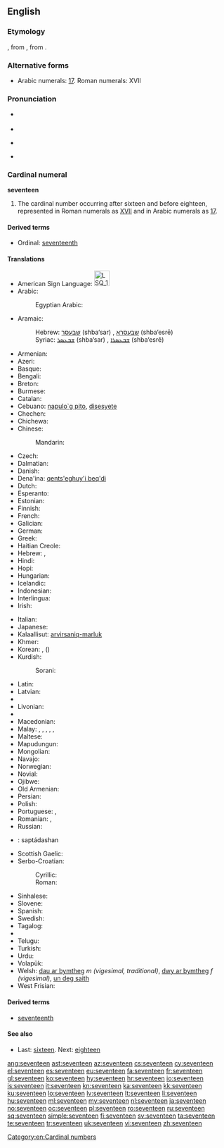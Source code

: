 ==English==

===Etymology===
{{etyl|enm}}, from {{etyl|ang}} {{term|seofontiene|seofontīene|lang=ang}}, from {{proto|gem-pro|sebuntehun|lang=en}}.

===Alternative forms===
* Arabic numerals: [[17]]. Roman numerals: XVII

===Pronunciation===
* {{qualifier|next word stressed near the first syllable}}
*: {{a|UK|US}} {{IPA|/ˈsɛv.ən.tiːn/}}
* {{audio|en-us-seventeen.ogg|Audio (US)}}
* {{qualifier|next word stressed after the first syllable}}
*: {{a|UK|US}} {{IPA|/ˌsɛv.ənˈtiːn/}}
* {{rhymes|iːn}}

===Cardinal numeral===
'''seventeen'''

# The cardinal number occurring after sixteen and before eighteen, represented in Roman numerals as [[XVII]] and in Arabic numerals as [[17]].

====Derived terms====
* Ordinal: [[seventeenth]]

====Translations====
{{trans-top|cardinal number}}
* American Sign Language: [[Image:LSQ 17.jpg|35px]]
* Arabic: {{t-|ar|سبعة عشر|tr=sábʕaʈ ʕášar}}
*: Egyptian Arabic: {{tø|arz|سبعتاشر|tr=sabaʕtaashar|sc=Arab|xs=Egyptian Arabic}}
* Aramaic:
*: Hebrew: [[שבעסר]] (shba‘sar) {{m}}, [[שבעסרא]] (shba‘esrē) {{f}}
*: Syriac: [[ܫܒܥܣܪ]] (shba‘sar) {{m}}, [[ܫܒܥܣܪܐ]] (shba‘esrē) {{f}}
* Armenian: {{t+|hy|տասնյոթ|tr=tasnyot'}}
* Azeri: {{t+|az|on yeddi}}
* Basque: {{t+|eu|hamazazpi}}
* Bengali: {{t-|bn|সতেরো|tr=shôtero}}
* Breton: {{t+|br|seitek}}
* Burmese: {{t-|my|ဆယ့်ခုနစ်|tr=hsè.hkunnit|sc=Mymr}}
* Catalan: {{t+|ca|disset}}
* Cebuano: [[napulo`g pito]], [[disesyete]]
* Chechen: {{tø|ce|вуьрхIитта|tr=vürhitta}}
* Chichewa: {{tø|ny|khumi n'zisanu n'ziwiri}}
* Chinese:
*: Mandarin: {{t|cmn|十七|tr=shíqī}}
* Czech: {{t+|cs|sedmnáct}}
* Dalmatian: {{l|dlm|dichisapto}}
* Danish: {{t+|da|sytten}}
* Dena'ina: [[qents'eghuy'i beq'di]]
* Dutch: {{t+|nl|zeventien|f}}
* Esperanto: {{t-|eo|dek sep|xs=Esperanto}}
* Estonian: {{t+|et|seitseteist}}
* Finnish: {{t+|fi|seitsemäntoista}}
* French: {{t+|fr|dix-sept|m}}
* Galician: {{t+|gl|dezasete|xs=Galician}}
* German: {{t+|de|siebzehn}}
* Greek: {{t+|el|δεκαεπτά|tr=dekaeptá}}
* Haitian Creole: {{tø|ht|disèt}}
* Hebrew: {{t-|he|שבע עשרה|alt=שְׁבַע־עֶשְׂרֵה|tr=shva esre|f}} {{qualifier|used in counting}}, {{t-|he|שבעה עשר|alt=שִׁבְעָה־עָשָׂר|tr=shiv'a asar|m}}
* Hindi: {{t+|hi|सत्रह|tr=satrah|xs=Hindi}}
* Hopi: {{tø|hop|pakwt niikyang tsange’ siikya’ta}}
* Hungarian: {{t+|hu|tizenhét}}
* Icelandic: {{t+|is|sautján}}
* Indonesian: {{t-|id|tujuh belas}}
* Interlingua: {{t-|ia|dece-septe}}
* Irish: {{t+|ga|seacht déag}}
{{trans-mid}}
* Italian: {{t+|it|diciassette}}
* Japanese: {{t+|ja|十七|tr=じゅうなな, juunana/じゅうしち, juushichi}}
* Kalaallisut: [[arvirsaniq-marluk]]
* Khmer: {{t-|km|ដប់ប្រាំពីរ|tr=dop pram pī}}
* Korean: {{t+|ko|열일곱|tr=yeolilgop}}, {{t+|ko|십칠|tr=sipchil}} ({{t+|ko|十七}})
* Kurdish:
*: Sorani: {{t|ku|حه‌ڤده‌}}
* Latin: {{t+|la|septendecim}}
* Latvian: {{t+|lv|septiņpadsmit}}
* {{trreq|lt}}
* Livonian: {{tø|liv|seistuoistõn}}
* {{trreq|lb}}
* Macedonian: {{t-|mk|седумнаесет|tr=sedumnáeset}}
* Malay: {{t-|ms|tujuh belas}}, {{t-|ms|pitu belas}}, {{t-|ms|sepuluh tujuh}}, {{t-|ms|sepuluh pitu}}, {{t-|ms|satu puluh tujuh}}, {{t-|ms|satu puluh pitu}}
* Maltese: {{t-|mt|sbatax}}
* Mapudungun: {{tø|arn|marirekle}}
* Mongolian: {{t-|mn|арван долоо‎|sc=Cyrl}}
* Navajo: {{tø|nv|tsostsʼidtsʼáadah}}
* Norwegian: {{t+|no|sytten}}
* Novial: {{tø|nov|dek-set}}
* Ojibwe: {{tø|oj|ashi-niizhwaaswi}}
* Old Armenian: {{tø|xcl|եօթնեւտասն|tr=eōtʿnewtasn|sc=Armn}}
* Persian: {{t+|fa|هفده|tr=hefda'|xs=Persian}}
* Polish: {{t+|pl|siedemnaście}}
* Portuguese: {{t+|pt|dezassete}}, {{t+|pt|dezessete}}
* Romanian: {{t+|ro|șaptesprezece}}, {{t-|ro|șapteșpe}} {{qualifier|informal}}
* Russian: {{t+|ru|семнадцать|tr=semnádtsat’}}
* {{trreq|sa}}: saptádashan
* Scottish Gaelic: {{t-|gd|seachd|xs=Scottish Gaelic}} {{t-|gd|deug|xs=Scottish Gaelic}}
* Serbo-Croatian:
*: Cyrillic: {{t-|sh|седамнаест}}
*: Roman: {{t-|sh|sedamnaest}}
* Sinhalese: {{t-|si|දහහත|tr=dhahahatha}}
* Slovene: {{t+|sl|sedemnajst}}
* Spanish: {{t+|es|diecisiete}}
* Swedish: {{t+|sv|sjutton}}
* Tagalog: {{t-|tl|labimpito}}
* {{trreq|ta}}
* Telugu: {{t+|te|పదిహేడు}}
* Turkish: {{t+|tr|on yedi}}
* Urdu: {{t-|ur|سترہ|tr=satrah|xs=Urdu}}
* Volapük: {{t-|vo|degvel}}
* Welsh: [[dau ar bymtheg]] ''m (vigesimal, traditional)'', [[dwy ar bymtheg]] ''f (vigesimal)'', [[un deg saith]] {{qualifier|decimal}}
* West Frisian: {{t+|fy|santjin}}
{{trans-bottom}}

====Derived terms====
* [[seventeenth]]

====See also====
* Last: [[sixteen]]. Next: [[eighteen]]

[[Category:en:Cardinal numbers]]

[[ang:seventeen]]
[[ast:seventeen]]
[[az:seventeen]]
[[cs:seventeen]]
[[cy:seventeen]]
[[el:seventeen]]
[[es:seventeen]]
[[eu:seventeen]]
[[fa:seventeen]]
[[fr:seventeen]]
[[gl:seventeen]]
[[ko:seventeen]]
[[hy:seventeen]]
[[hr:seventeen]]
[[io:seventeen]]
[[is:seventeen]]
[[it:seventeen]]
[[kn:seventeen]]
[[ka:seventeen]]
[[kk:seventeen]]
[[ku:seventeen]]
[[lo:seventeen]]
[[lv:seventeen]]
[[lt:seventeen]]
[[li:seventeen]]
[[hu:seventeen]]
[[ml:seventeen]]
[[my:seventeen]]
[[nl:seventeen]]
[[ja:seventeen]]
[[no:seventeen]]
[[oc:seventeen]]
[[pl:seventeen]]
[[ro:seventeen]]
[[ru:seventeen]]
[[sq:seventeen]]
[[simple:seventeen]]
[[fi:seventeen]]
[[sv:seventeen]]
[[ta:seventeen]]
[[te:seventeen]]
[[tr:seventeen]]
[[uk:seventeen]]
[[vi:seventeen]]
[[zh:seventeen]]